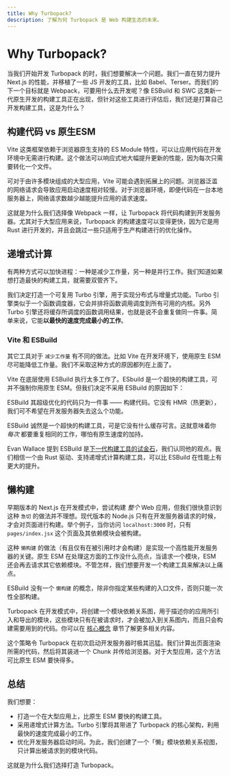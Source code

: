 ```yaml
---
title: Why Turbopack?
description: 了解为何 Turbopack 是 Web 构建生态的未来。
---
```


# Why Turbopack?

当我们开始开发 Turbopack 的时，我们想要解决一个问题。我们一直在努力提升 Next.js 的性能，并移植了一些 JS 开发的工具，比如 Babel、Terser。而我们的下一个目标就是 Webpack，可要用什么去开发呢？像 ESBuild 和 SWC 这类新一代原生开发的构建工具正在出现，但针对这些工具进行评估后，我们还是打算自己开发构建工具，这是为什么？


## 构建代码 vs 原生ESM

Vite 这类框架依赖于浏览器原生支持的 ES Module 特性，可以让应用代码在开发环境中无需进行构建。这个做法可以响应式地大幅提升更新的性能，因为每次只需要转化一个文件。

可对于由许多模块组成的大型应用，Vite 可能会遇到拓展上的问题。浏览器泛滥的网络请求会导致应用启动速度相对较慢。对于浏览器环境，即便代码在一台本地服务器上，网络请求数越少越能提升应用的请求速度。

这就是为什么我们选择像 Webpack 一样，让 Turbopack 将代码构建到开发服务器。尤其对于大型应用来说，Turbopack 的构建速度可以变得更快，因为它是用 Rust 进行开发的，并且会跳过一些只适用于生产构建进行的优化操作。

## 递增式计算

有两种方式可以加快进程：一种是减少工作量，另一种是并行工作。我们知道如果想打造最快的构建工具，就需要双管齐下。

我们决定打造一个可复用 Turbo 引擎，用于实现分布式与增量式功能。Turbo 引擎类似于一个函数调度器，它会并排将函数调用调度到所有可用的内核。另外 Turbo 引擎还将缓存所调度的函数调用结果，也就是说不会重复做同一件事。简单来说，它能**以最快的速度完成最小的工作**。

### Vite 和 ESBuild

其它工具对于 `减少工作量` 有不同的做法。比如 Vite 在开发环境下，使用原生 ESM 尽可能降低工作量。我们不采取这种方式的原因都列在上面了。

Vite 在底层使用 ESBuild 执行太多工作了。ESbuild 是一个超快的构建工具，可并不强制你用原生 ESM。但我们决定不采用 ESBuild 的原因如下：

ESBuild 其超级优化的代码只为一件事 —— 构建代码。它没有 HMR（热更新），我们可不希望在开发服务器失去这么个功能。

ESBuild 诚然是一个超快的构建工具，可是它没有什么缓存可言。这就意味着你 _每次_ 都要重复相同的工作，哪怕有原生速度的加持。

Evan Wallace 提到 ESBuild 是[下一代构建工具的试金石](https://news.ycombinator.com/item?id=22336334)，我们认同他的观点。我们相信一个由 Rust 驱动、支持递增式计算构建工具，可以比 ESBuild 在性能上有更大的提升。

## 懒构建

早期版本的 Next.js 在开发模式中，尝试构建 _整个_ Web 应用，但我们很快意识到这种 `急切` 的做法并不理想。现代版本的 Node.js 只有在开发服务器请求的时候，才会对页面进行构建。举个例子，当你访问 `localhost:3000` 时，只有 `pages/index.jsx` 这个页面及其依赖模块会被构建。

这种 `懒构建` 的做法（有且仅有在被引用时才会构建）是实现一个高性能开发服务器的关键。原生 ESM 在处理这方面的工作没什么亮点，当请求一个模块，ESM 还会再去请求其它依赖模块。不管怎样，我们想要开发一个构建工具来解决以上痛点。

ESBuild 没有一个 `懒构建` 的概念，除非你指定某些构建的入口文件，否则只能一次性全部构建。

Turbopack 在开发模式中，将创建一个模块依赖关系图，用于描述你的应用所引入和导出的模块，这些模块只有在被请求时，才会被加入到关系图内，而且只会构建需要用到的代码。你可以在 [核心概念](/repo/docs/core-concepts/caching) 章节了解更多相关内容。

这个策略令 Turbopack 在初次启动开发服务器时极其迅猛。我们计算出页面渲染所需的代码，然后将其装进一个 Chunk 并传给浏览器。对于大型应用，这个方法可比原生 ESM 要快得多。

## 总结

我们想要：

- 打造一个在大型应用上，比原生 ESM 要快的构建工具。
- 采用递增式计算方法。Turbo 引擎将其带进了 Turbopack 的核心架构，利用最快的速度完成最小的工作。
- 优化开发服务器启动时间。为此，我们创建了一个「懒」模块依赖关系视图，只计算出被请求到的模块代码。

这就是为什么我们选择打造 Turbopack。